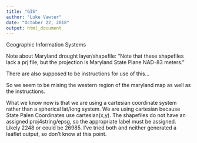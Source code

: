 ```yaml
---
title: "GIS"
author: "Luke Vawter"
date: "October 22, 2018"
output: html_document
---
```

Geographic Information Systems

Note about Maryland drought layer/shapefile:
"Note that these shapefiles lack a prj file, but the projection is Maryland State Plane NAD-83 meters."

There are also supposed to be instructions for use of this...

So we seem to be mising the western region of the maryland map as well as the instructions.

What we  know now is that we are using a cartesian coordinate system rather than a spherical lat/long system.  We are using cartesian because State Palen Coordinates use cartesian(x,y).  The shapefiles do not have an assigned proj4string/epsg, so the appropriate label must be assigned.  Likely 2248 or could be 26985.  I've tried both and neither generated a leaflet output, so don't know at this point.